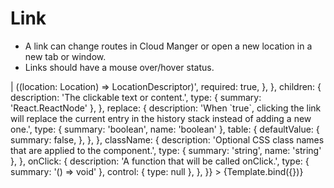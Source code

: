 
<Meta title="Elements/Links" component={Link} />

# Link

- A link can change routes in Cloud Manger or open a new location in a new tab or window.
- Links should have a mouse over/hover status.


<Canvas>
  <Story
    name="Link"
    args={{
      to: '/account',
      children: 'Make a Payment',
      replace: false,
    }}
    argTypes={{
      to: {
        description:
          "The link's destination. If the value contains `http` or `mailto`, it will be considered an external link and open in a new window.",
        type: {
          summary:
            'string | LocationDescriptor<unknown> | ((location: Location<unknown>) => LocationDescriptor<unknown>)',
          required: true,
        },
      },
      children: {
        description: 'The clickable text or content.',
        type: { summary: 'React.ReactNode' },
      },
      replace: {
        description:
          'When `true`, clicking the link will replace the current entry in the history stack instead of adding a new one.',
        type: { summary: 'boolean', name: 'boolean' },
        table: {
          defaultValue: {
            summary: false,
          },
        },
      },
      className: {
        description:
          'Optional CSS class names that are applied to the component.',
        type: { summary: 'string', name: 'string' },
      },
      onClick: {
        description: 'A function that will be called onClick.',
        type: { summary: '() => void' },
        control: { type: null },
      },
    }}
  >
    {Template.bind({})}
  </Story>
</Canvas>

<ArgsTable story="Link" sort="requiredFirst"/>
